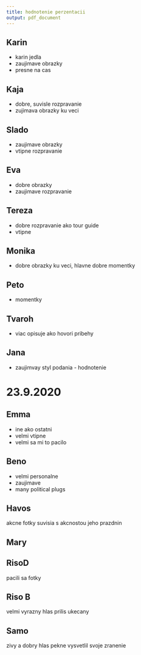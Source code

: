 ```yaml
---
title: hodnotenie perzentacii
output: pdf_document
---
```


## Karin 
- karin jedla
- zaujimave obrazky
- presne na cas 

## Kaja 
- dobre, suvisle rozpravanie
- zujimava obrazky ku veci

## Slado
- zaujimave obrazky
- vtipne rozpravanie

## Eva
- dobre obrazky
- zaujimave rozpravanie

## Tereza
- dobre rozpravanie ako tour guide
- vtipne

## Monika
- dobre obrazky ku veci, hlavne dobre momentky

## Peto
- momentky

## Tvaroh
- viac opisuje ako hovori pribehy

## Jana
- zaujimvay styl podania - hodnotenie

# 23.9.2020

## Emma
- ine ako ostatni
- velmi vtipne
- velmi sa mi to pacilo

## Beno
- velmi personalne 
- zaujimave
- many political plugs 

## Havos
akcne fotky suvisia s akcnostou jeho prazdnin

## Mary

## RisoD
pacili sa fotky

## Riso B
velmi vyrazny hlas
prilis ukecany

## Samo
zivy a dobry hlas
pekne vysvetlil svoje zranenie
